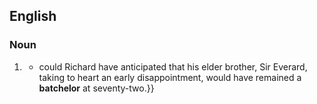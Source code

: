 {{also|Batchelor}}

==English==

===Noun===
{{en-noun}}

# {{lb|en|British}} {{archaic spelling of|en|bachelor}}
#* {{RQ:Scott Waverley|chapter=II|passage={{...}} could Richard have anticipated that his elder brother, Sir Everard, taking to heart an early disappointment, would have remained a '''batchelor''' at seventy-two.}}
